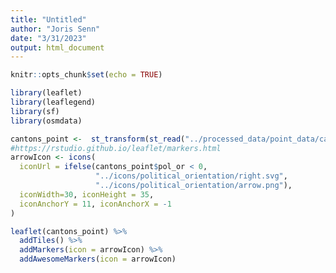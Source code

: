 ```yaml
---
title: "Untitled"
author: "Joris Senn"
date: "3/31/2023"
output: html_document
---
```


```r
knitr::opts_chunk$set(echo = TRUE)
```

```r
library(leaflet)
library(leaflegend)
library(sf)
library(osmdata)
```

```r
cantons_point <-  st_transform(st_read("../processed_data/point_data/cantons_point.shp"), crs=4326)
#https://rstudio.github.io/leaflet/markers.html
arrowIcon <- icons(
  iconUrl = ifelse(cantons_point$pol_or < 0,
                   "../icons/political_orientation/right.svg",
                   "../icons/political_orientation/arrow.png"),
  iconWidth=30, iconHeight = 35,
  iconAnchorY = 11, iconAnchorX = -1
)

leaflet(cantons_point) %>%
  addTiles() %>%
  addMarkers(icon = arrowIcon) %>%
  addAwesomeMarkers(icon = arrowIcon)
```

